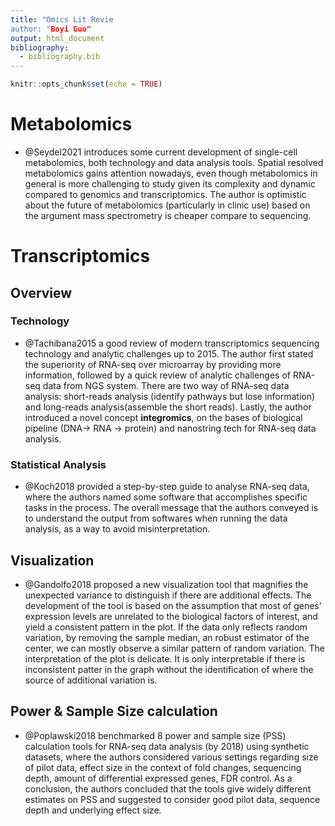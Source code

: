 ```yaml
---
title: "Omics Lit Revie
author: "Boyi Guo"
output: html_document
bibliography:
  - bibliography.bib
---
```


```r
knitr::opts_chunk$set(echo = TRUE)
```

# Metabolomics
- @Seydel2021 introduces some current development of single-cell metabolomics, both technology and data analysis tools. Spatial resolved metabolomics gains attention nowadays, even though metabolomics in general is more challenging to study given its complexity and dynamic compared to genomics and transcriptomics. The author is optimistic about the future of metabolomics (particularly in clinic use) based on the argument mass spectrometry is cheaper compare to sequencing.





# Transcriptomics

## Overview
### Technology
- @Tachibana2015 a good review of modern transcriptomics sequencing technology and analytic challenges up to 2015. The author first stated the superiority of RNA-seq over microarray by providing more information, followed by a quick review of analytic challenges of RNA-seq data from NGS system. There are two way of RNA-seq data analysis: short-reads analysis (identify pathways but lose information) and long-reads analysis(assemble the short reads). Lastly, the author introduced  a novel concept __integromics__, on the bases of biological pipeline (DNA-> RNA -> protein) and nanostring tech for RNA-seq data analysis.

### Statistical Analysis
- @Koch2018 provided a step-by-step guide to analyse RNA-seq data, where the authors named some software that accomplishes specific tasks in the  process. The overall message that the authors conveyed is to understand the output from softwares when running the data analysis, as a way to avoid misinterpretation.

## Visualization
- @Gandolfo2018 proposed a new visualization tool that magnifies the unexpected variance to distinguish if there are additional effects. The development of the tool is based on the assumption that most of genes' expression levels are unrelated to the biological factors of interest, and yield a consistent pattern in the plot. If the data only reflects random variation, by removing the sample median, an robust estimator of the center, we can mostly observe a similar pattern of random variation. The interpretation of the plot is delicate. It is only interpretable if there is inconsistent patter in the graph without the identification of where the source of additional variation is.


## Power & Sample Size calculation
- @Poplawski2018 benchmarked 8 power and sample size (PSS) calculation tools for RNA-seq data analysis (by 2018) using synthetic datasets, where the authors considered various settings regarding size of pilot data, effect size in the context of fold changes, sequencing depth, amount of differential expressed genes, FDR control. As a conclusion, the authors concluded that the tools give widely different estimates on PSS and suggested to consider good pilot data, sequence depth and underlying effect size.
 